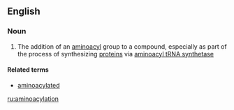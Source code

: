 ==English==

===Noun===
{{en-noun}}

# {{biochemistry}} The addition of an [[aminoacyl]] group to a compound, especially as part of the process of synthesizing [[protein]]s via [[aminoacyl tRNA synthetase]]

====Related terms====
* [[aminoacylated]]

[[ru:aminoacylation]]